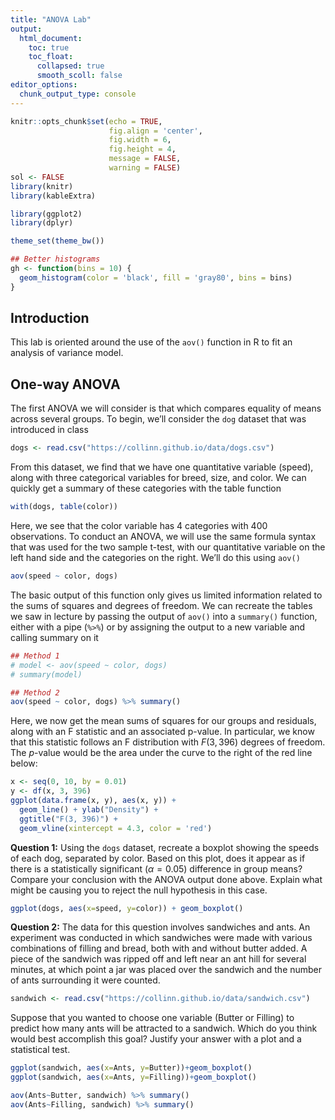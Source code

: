 ---
title: "ANOVA Lab"
output: 
  html_document:
    toc: true
    toc_float:
      collapsed: true
      smooth_scoll: false
editor_options: 
  chunk_output_type: console
---

```{r setup, include=FALSE}
knitr::opts_chunk$set(echo = TRUE, 
                      fig.align = 'center', 
                      fig.width = 6, 
                      fig.height = 4, 
                      message = FALSE, 
                      warning = FALSE)
sol <- FALSE
library(knitr)
library(kableExtra)
```

```{r}
library(ggplot2)
library(dplyr)

theme_set(theme_bw())

## Better histograms
gh <- function(bins = 10) {
  geom_histogram(color = 'black', fill = 'gray80', bins = bins)
}
```

## Introduction

This lab is oriented around the use of the `aov()` function in R to fit an analysis of variance model.


## One-way ANOVA

The first ANOVA we will consider is that which compares equality of means across several groups. To begin, we'll consider the `dog` dataset that was introduced in class

```{r}
dogs <- read.csv("https://collinn.github.io/data/dogs.csv")
```

From this dataset, we find that we have one quantitative variable (speed), along with three categorical variables for breed, size, and color. We can quickly get a summary of these categories with the table function

```{r}
with(dogs, table(color))
```

Here, we see that the color variable has 4 categories with 400 observations. To conduct an ANOVA, we will use the same formula syntax that was used for the two sample t-test, with our quantitative variable on the left hand side and the categories on the right. We'll do this using `aov()`

```{r}
aov(speed ~ color, dogs)
```

The basic output of this function only gives us limited information related to the sums of squares and degrees of freedom. We can recreate the tables we saw in lecture by passing the output of `aov()` into a `summary()` function, either with a pipe (`%>%`) or by assigning the output to a new variable and calling summary on it

```{r}
## Method 1
# model <- aov(speed ~ color, dogs)
# summary(model)

## Method 2
aov(speed ~ color, dogs) %>% summary()
```

Here, we now get the mean sums of squares for our groups and residuals, along with an F statistic and an associated p-value. In particular, we know that this statistic follows an F distribution with $F(3, 396)$ degrees of freedom. The $p$-value would be the area under the curve to the right of the red line below:

```{r, echo  = FALSE}
x <- seq(0, 10, by = 0.01)
y <- df(x, 3, 396)
ggplot(data.frame(x, y), aes(x, y)) + 
  geom_line() + ylab("Density") + 
  ggtitle("F(3, 396)") + 
  geom_vline(xintercept = 4.3, color = 'red')
```

**Question 1:** Using the `dogs` dataset, recreate a boxplot showing the speeds of each dog, separated by color. Based on this plot, does it appear as if there is a statistically significant ($\alpha = 0.05$) difference in group means? Compare your conclusion with the ANOVA output done above. Explain what might be causing you to reject the null hypothesis in this case.

```{r, echo=F, eval=F}
ggplot(dogs, aes(x=speed, y=color)) + geom_boxplot()
```

**Question 2:** The data for this question involves sandwiches and ants. An experiment was conducted in which sandwiches were made with various combinations of filling and bread, both with and without butter added. A piece of the sandwich was ripped off and left near an ant hill for several minutes, at which point a jar was placed over the sandwich and the number of ants surrounding it were counted.

```{r}
sandwich <- read.csv("https://collinn.github.io/data/sandwich.csv")
```

Suppose that you wanted to choose one variable (Butter or Filling) to predict how many ants will be attracted to a sandwich. Which do you think would best accomplish this goal? Justify your answer with a plot and a statistical test.

```{r, eval=F, echo=F}
ggplot(sandwich, aes(x=Ants, y=Butter))+geom_boxplot()
ggplot(sandwich, aes(x=Ants, y=Filling))+geom_boxplot()

aov(Ants~Butter, sandwich) %>% summary()
aov(Ants~Filling, sandwich) %>% summary()
```


<!-- ## Post-Hoc Testing -->

<!-- As noted previously, ANOVA is specifically concerned with testing the null hypothesis of equality between means for multiple groups,  -->

<!-- $$ -->
<!-- H_0: \mu_1 = \mu_2 = \dots = \mu_k -->
<!-- $$ -->
<!-- Should we perform an ANOVA and *reject* our null hypothesis, we only know that *at least* two of our group means are different. *Post-hoc* pairwise testing (Latin for "after this" or "after the fact") can be done to determine which of our pairwise differences are likely responsible. -->

<!-- Consider again our dog dataset in which we wish to test for equality in average speed between different colored dogs. This is done simply with the `aov()` function -->

<!-- ```{r} -->
<!-- ## This will assign the results to a variable called model -->
<!-- model <- aov(speed ~ color, dogs) -->
<!-- summary(model) -->
<!-- ``` -->

<!-- Here, we see information on the squared error from the grouping and our residuals, along with an F-statistic and a p-value. If we were testing at the $\alpha = 0.05$ level, we would reject this test as $p-val = 0.0053$. -->

<!-- To determine which pairwise colors had a difference, we can use the `TukeyHSD()` function (Tukey honest statistical difference) on the `model` object we created above: -->

<!-- ```{r} -->
<!-- ## Pass in output from aov() function -->
<!-- comp <- TukeyHSD(model) -->
<!-- comp -->
<!-- ``` -->

<!-- There are a few things to note here: -->

<!--   1. First, we see that it gives us a *point estimate* of the difference in means as the first column in the output -->
<!--   2. Next, we get a confidence interval for the difference for lower and upper bounds. By default, this is a 95\% confidence interval, but we can change this in the `TukeyHSD()` function by passing in an argument for `conf.level` -->
<!--   3. Finally, we see that the last column gives us an *adjusted* p-value. That is, rather than adjusting $\alpha^* = \alpha/3$ and comparing the original p-values, it adjust the p-values that we can compare with our regular $\alpha$. In either case, the conclusions that we should come to will be the same. -->

<!-- From this output, we see the only statistically significant difference in between yellow and white. -->

<!-- Finally, we can plot the output from the `TukeyHSD()` function with a call to the base R function `plot()` -->

<!-- ```{r} -->
<!-- ## Pass in output from TukeyHSD() function -->
<!-- plot(comp) -->
<!-- ``` -->

<!-- Note here again, the only confidence interval that does not contain 0 (our null hypothesis for pairwise tests) is that between yellow and white, consistent with the output we observed above. -->


<!-- **Question 3:** An individual's "critical clicker frequency" is the highest frequency at which a flickering light source can actually be detected to be flickering; at frequencies above this rate, the light source will appear continuous. (An example of this can be seen [here](https://youtu.be/xW3oQUe6DEw)) -->

<!-- The data below come from a study titled "The effect of iris color on critical flicker frequency" published in the *Journal of General Psychology*, recording the critical clicker frequency and iris color for $n = 19$ subjects -->

<!-- ```{r} -->
<!-- flicker <- read.delim('https://raw.githubusercontent.com/IowaBiostat/data-sets/main/flicker/flicker.txt') -->
<!-- ``` -->

<!--   - **Part A:** What are the null and alternative hypotheses for one-way ANOVA analyzing this data -->
<!--   - **Part B:** Use the `aov()` function to analyze this data and print a summary using `summary()` -->
<!--   - **Part C:** Does Color or the Residuals have a larger sum of squares? Which has a larger mean square?  What accounts for this discrepancy? -->
<!--   - **Part D:** Perform post-hoc testing to determine which pairwise groups have a statistically significant difference between them. -->

<!-- ```{r, include = FALSE, echo = FALSE} -->
<!-- aov(Flicker ~ Color, flicker) %>% summary() -->
<!-- ``` -->